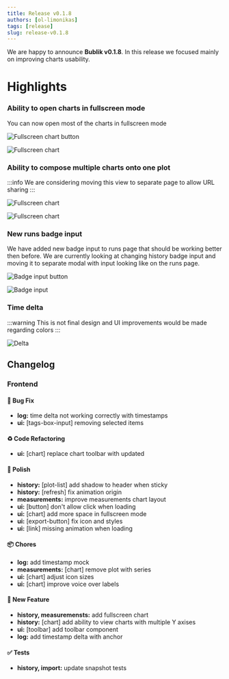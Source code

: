 ```yaml
---
title: Release v0.1.8
authors: [ol-limonikas]
tags: [release]
slug: release-v0.1.8
---
```


We are happy to announce **Bublik v0.1.8**.
In this release we focused mainly on improving charts usability.

<!--truncate-->

# Highlights

### Ability to open charts in fullscreen mode

You can now open most of the charts in fullscreen mode

![Fullscreen chart button](./img/fullscreen-chart-1.webp)

![Fullscreen chart](./img/fullscreen-chart-2.webp)

### Ability to compose multiple charts onto one plot

:::info
We are considering moving this view to separate page to allow URL sharing
:::

![Fullscreen chart](./img/charts-combined-1.webp)

![Fullscreen chart](./img/charts-combined-2.webp)

### New runs badge input

We have added new badge input to runs page that should be working better then before.
We are currently looking at changing history badge input and moving it to separate modal with input looking like on the runs page.

![Badge input button](./img/badge-1.webp)

![Badge input](./img/badge-2.webp)

### Time delta

:::warning
This is not final design and UI improvements would be made regarding colors
:::

![Delta](./img/delta-1.webp)

## Changelog

### Frontend

#### 🐛 Bug Fix

- **log:** time delta not working correctly with timestamps
- **ui:** [tags-box-input] removing selected items

#### ♻ Code Refactoring

- **ui:** [chart] replace chart toolbar with updated

#### 💅 Polish

- **history:** [plot-list] add shadow to header when sticky
- **history:** [refresh] fix animation origin
- **measurements:** improve measurements chart layout
- **ui:** [button] don't allow click when loading
- **ui:** [chart] add more space in fullscreen mode
- **ui:** [export-button] fix icon and styles
- **ui:** [link] missing animation when loading

#### 📦 Chores

- **log:** add timestamp mock
- **measurements:** [chart] remove plot with series
- **ui:** [chart] adjust icon sizes
- **ui:** [chart] improve voice over labels

#### 🚀 New Feature

- **history, measuremensts:** add fullscreen chart
- **history:** [chart] add ability to view charts with multiple Y axises
- **ui:** [toolbar] add toolbar component
- **log:** add timestamp delta with anchor

#### ✅ Tests

- **history, import:** update snapshot tests
